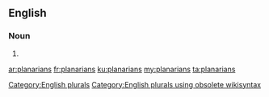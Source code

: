 ==English==

===Noun===
{{head|en}}

# {{plural of|planarian}}

[[Category:English plurals]][[Category:English plurals using obsolete wikisyntax]]

[[ar:planarians]]
[[fr:planarians]]
[[ku:planarians]]
[[my:planarians]]
[[ta:planarians]]